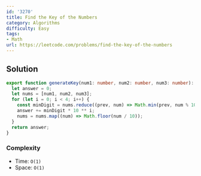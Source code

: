 ```yaml
---
id: '3270'
title: Find the Key of the Numbers
category: Algorithms
difficulty: Easy
tags:
- Math
url: https://leetcode.com/problems/find-the-key-of-the-numbers
---
```


## Solution

```typescript filename="solution.ts" copy
export function generateKey(num1: number, num2: number, num3: number): number {
  let answer = 0;
  let nums = [num1, num2, num3];
  for (let i = 0; i < 4; i++) {
    const minDigit = nums.reduce((prev, num) => Math.min(prev, num % 10), 10);
    answer += minDigit * 10 ** i;
    nums = nums.map((num) => Math.floor(num / 10));
  }
  return answer;
}
```

### Complexity

- Time: `O(1)`
- Space: `O(1)`

